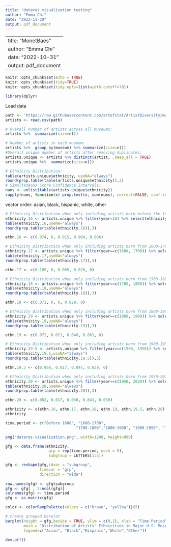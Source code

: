 ```yaml
---
title: "datares visualization testing"
author: "Emma Chi"
date: "2022-11-20"
output: pdf_document
---
```

---
title: "MonetBaes"
author: "Emma Chi"
date: "2022-10-31"
output: pdf_document
---

```r
knitr::opts_chunk$set(echo = TRUE)
knitr::opts_chunk$set(tidy=TRUE)
knitr::opts_chunk$set(tidy.opts=list(width.cutoff=70))

library(dplyr)

```

Load data 
```r
path <- 'https://raw.githubusercontent.com/artofstat/ArtistDiversity/master/artistdata.csv'
artists <- read.csv(path)
```

```r
# Overall number of artists across all museums:
artists %>%  summarize(size=n()) 

# Number of artists in each museum: 
artists %>%  group_by(museum) %>% summarize(size=n()) 
#Overall unique number of artists after removing duplicates:
artists.unique <- artists %>% distinct(artist, .keep_all = TRUE)
artists.unique %>%  summarize(size=n()) 
```

```r
# Ethnicity Distribution:
table(artists.unique$ethnicity, useNA="always")
round(prop.table(table(artists.unique$ethnicity)),3)
# Simultaneous Score Confidence Intervals:
nums <- unlist(table(artists.unique$ethnicity))
sapply(nums, function(x) prop.test(x, sum(nums), correct=FALSE, conf.level = 1-0.05/5)$conf.int)
```
vector order: asian, black, hispanic, white, other
```r
# Ethnicity Distribution when only including artists born before the 1600s:
ethnicity.16 <- artists.unique %>% filter(year<16) %>% select(ethnicity)
table(ethnicity.16,useNA="always")
round(prop.table(table(ethnicity.16)),3)

ethn.16 <- c(0.074, 0, 0.015, 0.904, 0.006)
```


```r
# Ethnicity Distribution when only including artists born from 1600-1700:
ethnicity.17 <- artists.unique %>% filter(year==c(1600, 1700)) %>% select(ethnicity)
table(ethnicity.17,useNA="always")
round(prop.table(table(ethnicity.17)),3)

ethn.17 <- c(0.109, 0, 0.065, 0.826, 0)
```

```r
# Ethnicity Distribution when only including artists born from 1700-1800:
ethnicity.18 <- artists.unique %>% filter(year==c(1700, 1800)) %>% select(ethnicity)
table(ethnicity.18,useNA="always")
round(prop.table(table(ethnicity.18)),3)

ethn.18 <- c(0.071, 0, 0, 0.929, 0)
```

```r
# Ethnicity Distribution when only including artists born from 1800-1900:
ethnicity.19 <- artists.unique %>% filter(year==c(1800, 1900)) %>% select(ethnicity)
table(ethnicity.19,useNA="always")
round(prop.table(table(ethnicity.19)),3)

ethn.19 <- c(0.072, 0.021, 0.046, 0.861, 0)
```

```r
# Ethnicity Distribution when only including artists born from 1900-1950:
ethnicity.19.5 <- artists.unique %>% filter(year==c(1900, 1950)) %>% select(ethnicity)
table(ethnicity.19.5,useNA="always")
round(prop.table(table(ethnicity.19.5)),3)

ethn.19.5 <- c(0.068, 0.017, 0.047, 0.839, 0)
```

```r
# Ethnicity Distribution when only including artists born from 1950-2020:
ethnicity.20 <- artists.unique %>% filter(year==c(1950, 2020)) %>% select(ethnicity)
table(ethnicity.20,useNA="always")
round(prop.table(table(ethnicity.20)),3)

ethn.20 <- c(0.082, 0.017, 0.030, 0.841, 0.030)
```

```r
ethnicity <- c(ethn.16, ethn.17, ethn.18, ethn.19, ethn.19.5, ethn.20)
ethnicity

time.period <- c("Before 1600", "1600-1700",
                               "1700-1800","1800-1900", "1900-1950", "1950-2020")
```

```r
png("datares.visualization.png", width=1200, height=900)

gfg <- data.frame(ethnicity, 
                   grp = rep(time.period, each = 5),
                   subgroup = LETTERS[1:5])

gfg <- reshape(gfg,idvar = "subgroup",
               timevar = "grp",
               direction = "wide")
  
row.names(gfg) <- gfg$subgroup
gfg <- gfg[ , 2:ncol(gfg)]
colnames(gfg) <- time.period
gfg <- as.matrix(gfg)

color <- colorRampPalette(colors = c("brown", "yellow"))(5)

# Create grouped barplot
barplot(height = gfg,beside = TRUE, ylim = c(0,1), xlab = "Time Period", ylab = "Proportion", 
        main = "Distribution of Artists' Ethnicities in Major U.S. Museums Over Time", col = color, 
        legend=c("Asian", "Black","Hispanic","White","Other"))

dev.off() 
```

